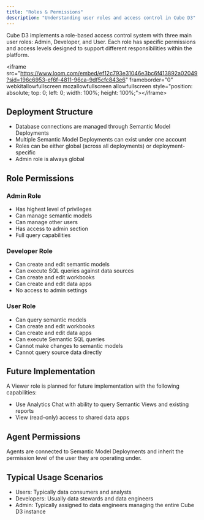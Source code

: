 ```yaml
---
title: "Roles & Permissions"
description: "Understanding user roles and access control in Cube D3"
---
```


Cube D3 implements a role-based access control system with three main user roles: Admin, Developer, and User. Each role has specific permissions and access levels designed to support different responsibilities within the platform.

\<iframe src="https://www.loom.com/embed/ef12c793e31046e3bc6f413892a02049?sid=196c6953-ef6f-4811-96ca-9df5cfc843e6" frameborder="0" webkitallowfullscreen mozallowfullscreen allowfullscreen style="position: absolute; top: 0; left: 0; width: 100%; height: 100%;"\>\</iframe\>

## Deployment Structure

- Database connections are managed through Semantic Model Deployments
- Multiple Semantic Model Deployments can exist under one account
- Roles can be either global (across all deployments) or deployment-specific
- Admin role is always global

## Role Permissions

### Admin Role

- Has highest level of privileges
- Can manage semantic models
- Can manage other users
- Has access to admin section
- Full query capabilities

### Developer Role

- Can create and edit semantic models
- Can execute SQL queries against data sources
- Can create and edit workbooks
- Can create and edit data apps
- No access to admin settings

### User Role

- Can query semantic models
- Can create and edit workbooks
- Can create and edit data apps
- Can execute Semantic SQL queries
- Cannot make changes to semantic models
- Cannot query source data directly

## Future Implementation

A Viewer role is planned for future implementation with the following capabilities:

- Use Analytics Chat with ability to query Semantic Views and existing reports
- View (read-only) access to shared data apps

## Agent Permissions

Agents are connected to Semantic Model Deployments and inherit the permission level of the user they are operating under.

## Typical Usage Scenarios

- Users: Typically data consumers and analysts
- Developers: Usually data stewards and data engineers
- Admin: Typically assigned to data engineers managing the entire Cube D3 instance
